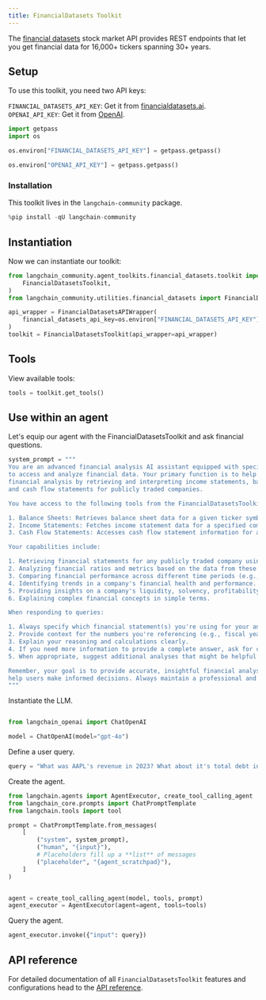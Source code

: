 ```yaml
---
title: FinancialDatasets Toolkit
---
```


The [financial datasets](https://financialdatasets.ai/) stock market API provides REST endpoints that let you get financial data for 16,000+ tickers spanning 30+ years.

## Setup

To use this toolkit, you need two API keys:

`FINANCIAL_DATASETS_API_KEY`: Get it from [financialdatasets.ai](https://financialdatasets.ai/).
`OPENAI_API_KEY`: Get it from [OpenAI](https://platform.openai.com/).

```python
import getpass
import os

os.environ["FINANCIAL_DATASETS_API_KEY"] = getpass.getpass()
```

```python
os.environ["OPENAI_API_KEY"] = getpass.getpass()
```

### Installation

This toolkit lives in the `langchain-community` package.

```python
%pip install -qU langchain-community
```

## Instantiation

Now we can instantiate our toolkit:

```python
from langchain_community.agent_toolkits.financial_datasets.toolkit import (
    FinancialDatasetsToolkit,
)
from langchain_community.utilities.financial_datasets import FinancialDatasetsAPIWrapper

api_wrapper = FinancialDatasetsAPIWrapper(
    financial_datasets_api_key=os.environ["FINANCIAL_DATASETS_API_KEY"]
)
toolkit = FinancialDatasetsToolkit(api_wrapper=api_wrapper)
```

## Tools

View available tools:

```python
tools = toolkit.get_tools()
```

## Use within an agent

Let's equip our agent with the FinancialDatasetsToolkit and ask financial questions.

```python
system_prompt = """
You are an advanced financial analysis AI assistant equipped with specialized tools
to access and analyze financial data. Your primary function is to help users with
financial analysis by retrieving and interpreting income statements, balance sheets,
and cash flow statements for publicly traded companies.

You have access to the following tools from the FinancialDatasetsToolkit:

1. Balance Sheets: Retrieves balance sheet data for a given ticker symbol.
2. Income Statements: Fetches income statement data for a specified company.
3. Cash Flow Statements: Accesses cash flow statement information for a particular ticker.

Your capabilities include:

1. Retrieving financial statements for any publicly traded company using its ticker symbol.
2. Analyzing financial ratios and metrics based on the data from these statements.
3. Comparing financial performance across different time periods (e.g., year-over-year or quarter-over-quarter).
4. Identifying trends in a company's financial health and performance.
5. Providing insights on a company's liquidity, solvency, profitability, and efficiency.
6. Explaining complex financial concepts in simple terms.

When responding to queries:

1. Always specify which financial statement(s) you're using for your analysis.
2. Provide context for the numbers you're referencing (e.g., fiscal year, quarter).
3. Explain your reasoning and calculations clearly.
4. If you need more information to provide a complete answer, ask for clarification.
5. When appropriate, suggest additional analyses that might be helpful.

Remember, your goal is to provide accurate, insightful financial analysis to
help users make informed decisions. Always maintain a professional and objective tone in your responses.
"""
```

Instantiate the LLM.

```python

from langchain_openai import ChatOpenAI

model = ChatOpenAI(model="gpt-4o")
```

Define a user query.

```python
query = "What was AAPL's revenue in 2023? What about it's total debt in Q1 2024?"
```

Create the agent.

```python
from langchain.agents import AgentExecutor, create_tool_calling_agent
from langchain_core.prompts import ChatPromptTemplate
from langchain.tools import tool

prompt = ChatPromptTemplate.from_messages(
    [
        ("system", system_prompt),
        ("human", "{input}"),
        # Placeholders fill up a **list** of messages
        ("placeholder", "{agent_scratchpad}"),
    ]
)


agent = create_tool_calling_agent(model, tools, prompt)
agent_executor = AgentExecutor(agent=agent, tools=tools)
```

Query the agent.

```python
agent_executor.invoke({"input": query})
```

## API reference

For detailed documentation of all `FinancialDatasetsToolkit` features and configurations head to the [API reference](https://python.langchain.com/api_reference/community/agent_toolkits/langchain_community.agent_toolkits.financial_datasets.toolkit.FinancialDatasetsToolkit.html).
